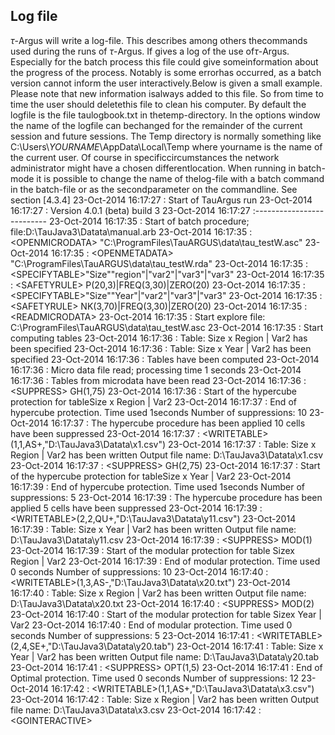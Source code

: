 ## Log file
$\tau$-Argus will write a log-file. This describes among others thecommands used during the runs of $\tau$-Argus. If gives a log of the use of$\tau$-Argus. Especially for the batch process this file could give someinformation about the progress of the process. Notably is some errorhas occurred, as a batch version cannot inform the user interactively.Below is given a small example. Please note that new information isalways added to this file. So from time to time the user should deletethis file to clean his computer.
By default the logfile is the file taulogbook.txt in thetemp-directory. In the options window the name of the logfile can bechanged for the remainder of the current session and future sessions.
The Temp directory is normally something like
C:\\Users\\*YOURNAME*\\AppData\\Local\\Temp
where yourname is the name of the current user. Of course in specificcircumstances the network administrator might have a chosen differentlocation.
When running in batch-mode it is possible to change the name of thelog-file with a batch command in the batch-file or as the secondparameter on the commandline. See section [4.3.4]
23-Oct-2014 16:17:27 : Start of TauArgus run
23-Oct-2014 16:17:27 : Version 4.0.1 (beta) build 3
23-Oct-2014 16:17:27 :\-\-\-\-\-\-\-\-\-\-\-\-\-\-\-\-\-\-\-\-\-\-\-\-\--
23-Oct-2014 16:17:35 : Start of batch procedure; file:D:\\TauJava3\\Datata\\manual.arb
23-Oct-2014 16:17:35 : \<OPENMICRODATA\> \"C:\\ProgramFiles\\TauARGUS\\data\\tau_testW.asc\"
23-Oct-2014 16:17:35 : \<OPENMETADATA\> \"C:\\ProgramFiles\\TauARGUS\\data\\tau_testW.rda\"
23-Oct-2014 16:17:35 : \<SPECIFYTABLE\>\"Size\"\"region\"\|\"var2\"\|\"var3\"\|\"var3\"
23-Oct-2014 16:17:35 : \<SAFETYRULE\> P(20,3)\|FREQ(3,30)\|ZERO(20)
23-Oct-2014 16:17:35 : \<SPECIFYTABLE\>\"Size\"\"Year\"\|\"var2\"\|\"var3\"\|\"var3\"
23-Oct-2014 16:17:35 : \<SAFETYRULE\> NK(3,70)\|FREQ(3,30)\|ZERO(20)
23-Oct-2014 16:17:35 : \<READMICRODATA\>
23-Oct-2014 16:17:35 : Start explore file: C:\\ProgramFiles\\TauARGUS\\data\\tau_testW.asc
23-Oct-2014 16:17:35 : Start computing tables
23-Oct-2014 16:17:36 : Table: Size x Region \| Var2 has been specified
23-Oct-2014 16:17:36 : Table: Size x Year \| Var2 has been specified
23-Oct-2014 16:17:36 : Tables have been computed
23-Oct-2014 16:17:36 : Micro data file read; processing time 1 seconds
23-Oct-2014 16:17:36 : Tables from microdata have been read
23-Oct-2014 16:17:36 : \<SUPPRESS\> GH(1,75)
23-Oct-2014 16:17:36 : Start of the hypercube protection for tableSize x Region \| Var2
23-Oct-2014 16:17:37 : End of hypercube protection. Time used 1seconds
Number of suppressions: 10
23-Oct-2014 16:17:37 : The hypercube procedure has been applied
10 cells have been suppressed
23-Oct-2014 16:17:37 : \<WRITETABLE\>(1,1,AS+,\"D:\\TauJava3\\Datata\\x1.csv\")
23-Oct-2014 16:17:37 : Table: Size x Region \| Var2 has been written
Output file name: D:\\TauJava3\\Datata\\x1.csv
23-Oct-2014 16:17:37 : \<SUPPRESS\> GH(2,75)
23-Oct-2014 16:17:37 : Start of the hypercube protection for tableSize x Year \| Var2
23-Oct-2014 16:17:39 : End of hypercube protection. Time used 1seconds
Number of suppressions: 5
23-Oct-2014 16:17:39 : The hypercube procedure has been applied
5 cells have been suppressed
23-Oct-2014 16:17:39 : \<WRITETABLE\>(2,2,QU+,\"D:\\TauJava3\\Datata\\y11.csv\")
23-Oct-2014 16:17:39 : Table: Size x Year \| Var2 has been written
Output file name: D:\\TauJava3\\Datata\\y11.csv
23-Oct-2014 16:17:39 : \<SUPPRESS\> MOD(1)
23-Oct-2014 16:17:39 : Start of the modular protection for table Sizex Region \| Var2
23-Oct-2014 16:17:39 : End of modular protection. Time used 0 seconds
Number of suppressions: 10
23-Oct-2014 16:17:40 : \<WRITETABLE\>(1,3,AS-,\"D:\\TauJava3\\Datata\\x20.txt\")
23-Oct-2014 16:17:40 : Table: Size x Region \| Var2 has been written
Output file name: D:\\TauJava3\\Datata\\x20.txt
23-Oct-2014 16:17:40 : \<SUPPRESS\> MOD(2)
23-Oct-2014 16:17:40 : Start of the modular protection for table Sizex Year \| Var2
23-Oct-2014 16:17:40 : End of modular protection. Time used 0 seconds
Number of suppressions: 5
23-Oct-2014 16:17:41 : \<WRITETABLE\>(2,4,SE+,\"D:\\TauJava3\\Datata\\y20.tab\")
23-Oct-2014 16:17:41 : Table: Size x Year \| Var2 has been written
Output file name: D:\\TauJava3\\Datata\\y20.tab
23-Oct-2014 16:17:41 : \<SUPPRESS\> OPT(1,5)
23-Oct-2014 16:17:41 : End of Optimal protection. Time used 0 seconds
Number of suppressions: 12
23-Oct-2014 16:17:42 : \<WRITETABLE\>(1,1,AS+,\"D:\\TauJava3\\Datata\\x3.csv\")
23-Oct-2014 16:17:42 : Table: Size x Region \| Var2 has been written
Output file name: D:\\TauJava3\\Datata\\x3.csv
23-Oct-2014 16:17:42 : \<GOINTERACTIVE\>


